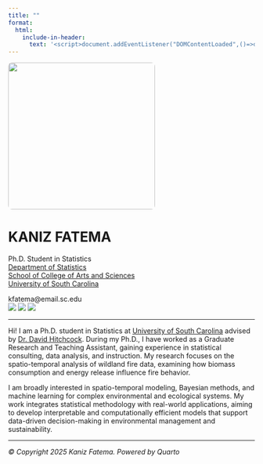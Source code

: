 ```yaml
---
title: ""
format:
  html:
    include-in-header:
      text: '<script>document.addEventListener("DOMContentLoaded",()=>document.body.classList.add("about-page"))</script>'
---
```


::: {layout="[35,65]"}
![](images/kaniz_profile.jpg){fig-alt="Kaniz Fatema" width=300px style="border-radius: 8px;"}

<div>

# **KANIZ** FATEMA

Ph.D. Student in Statistics  
[Department of Statistics](https://sc.edu/study/colleges_schools/artsandsciences/statistics/)  
[School of College of Arts and Sciences](https://sc.edu/study/colleges_schools/artsandsciences/)  
[University of South Carolina](https://www.sc.edu/)

kfatema@email.sc.edu  
[![](https://cdn.jsdelivr.net/gh/simple-icons/simple-icons/icons/adobeacrobatreader.svg#icon)](files/kaniz_resume.pdf)
[![](https://cdn.jsdelivr.net/gh/simple-icons/simple-icons/icons/github.svg#icon)](https://github.com/Kaniz461)
[![](https://cdn.jsdelivr.net/gh/simple-icons/simple-icons/icons/linkedin.svg#icon)](https://www.linkedin.com/in/kaniz-fatema-229186228/)


</div>
:::

---


Hi! I am a Ph.D. student in Statistics at [University of South Carolina](https://www.sc.edu/) advised by [Dr. David Hitchcock](https://people.stat.sc.edu/hitchcock/). During my Ph.D., I have worked as a Graduate Research and Teaching Assistant, gaining experience in statistical consulting, data analysis, and instruction. My research focuses on the spatio-temporal analysis of wildland fire data, examining how biomass consumption and energy release influence fire behavior. 

I am broadly interested in spatio-temporal modeling, Bayesian methods, and machine learning for complex environmental and ecological systems. My work integrates statistical methodology with real-world applications, aiming to develop interpretable and computationally efficient models that support data-driven decision-making in environmental management and sustainability.

---

*© Copyright 2025 Kaniz Fatema. Powered by Quarto*
